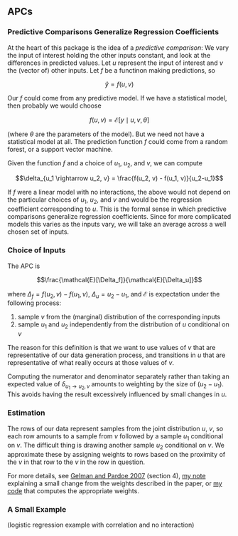 ## APCs

### Predictive Comparisons Generalize Regression Coefficients

At the heart of this package is the idea of a *predictive comparison*: We vary the input of interest holding the other inputs constant, and look at the differences in predicted values. Let $u$ represent the input of interest and $v$ the (vector of) other inputs. Let $f$ be a functinon making predictions, so

$$\hat{y} = f(u,v)$$

Our $f$ could come from any predictive model. If we have a statistical model, then probably we would choose 

$$f(u,v) = \mathcal{E}[y \mid u, v, \theta]$$

(where $\theta$ are the parameters of the model). But we need not have a statistical model at all. The prediction function $f$ could come from a random forest, or a support vector machine.

Given the function $f$ and a choice of $u_1$, $u_2$, and $v$, we can compute

$$\delta_{u_1 \rightarrow u_2, v} = \frac{f(u_2, v) - f(u_1, v)}{u_2-u_1}$$

If $f$ were a linear model with no interactions, the above would not depend on the particular choices of $u_1$, $u_2$, and $v$ and would be the regression coefficient corresponding to $u$. This is the formal sense in which predictive comparisons generalize regression coefficients. Since for more complicated models this varies as the inputs vary, we will take an average across a well chosen set of inputs. 

### Choice of Inputs

The APC is

$$\frac{\mathcal{E}[\Delta_f]}{\mathcal{E}[\Delta_u]}$$

where $\Delta_f = f(u_2,v) - f(u_1,v)$, $\Delta_u = u_2 - u_1$, and $\mathcal{E}$ is expectation under the following process:

1. sample $v$ from the (marginal) distribution of the corresponding inputs
2. sample $u_1$ and $u_2$ independently from the distribution of $u$ conditional on $v$

The reason for this definition is that we want to use values of $v$ that are representative of our data generation process, and transitions in $u$ that are representative of what really occurs at those values of $v$.

Computing the numerator and denominator separately rather than taking an expected value of $\delta_{u_1 \rightarrow u_2, v}$ amounts to weighting by the size of $(u_2 - u_1)$. This avoids having the result excessively influenced by small changes in $u$.

### Estimation

The rows of our data represent samples from the joint distribution $u$, $v$, so each row amounts to a sample from $v$ followed by a sample $u_1$ conditional on $v$. The difficult thing is drawing another sample $u_2$ conditional on $v$. We approximate these by assigning weights to rows based on the proximity of the $v$ in that row to the $v$ in the row in question.

For more details, see [Gelman and Pardoe 2007](http://onlinelibrary.wiley.com/doi/10.1111/j.1467-9531.2007.00181.x/abstract) (section 4), [my note](more-renormalize-weights.html) explaining a small change from the weights described in the paper, or [my code](https://github.com/dchudz/predcomps/blob/master/R/pairs.R) that computes the appropriate weights.

### A Small Example

(logistic regression example with correlation and no interaction)

